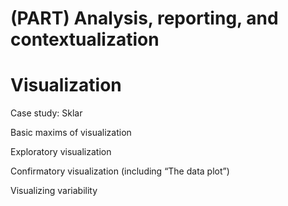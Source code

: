 # (PART) Analysis, reporting, and contextualization {-}

# Visualization

Case study: Sklar

Basic maxims of visualization

Exploratory visualization

Confirmatory visualization (including “The data plot”)

Visualizing variability
